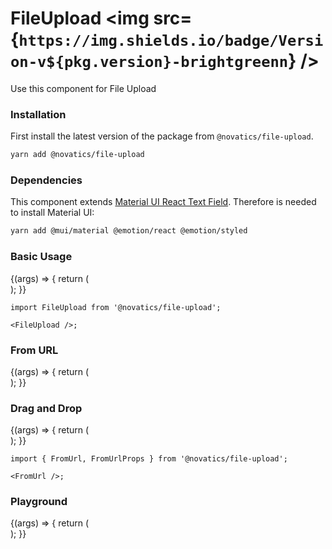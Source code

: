 
<Meta title="File Upload" component={FileUpload} />

# FileUpload <img src={`https://img.shields.io/badge/Version-v${pkg.version}-brightgreenn`} />

Use this component for File Upload

### Installation

First install the latest version of the package from `@novatics/file-upload`.

```bash
yarn add @novatics/file-upload
```

### Dependencies

This component extends [Material UI React Text Field](https://mui.com/material-ui/react-text-field). Therefore is needed to install Material UI:

```bash
yarn add @mui/material @emotion/react @emotion/styled
```

### Basic Usage

<Canvas>
  <Story name="Basic Usage">
    {(args) => {
      return (
        <div style={{ display: 'flex', flexDirection: 'row' }}>
          <FileUpload
            fromUrlProps={{ accept: 'image/jpeg', acceptLabels: '.JPEG' }}
          />
        </div>
      );
    }}
  </Story>
</Canvas>

```tsx
import FileUpload from '@novatics/file-upload';

<FileUpload />;
```

### From URL

<Canvas>
  <Story name="From URL">
    {(args) => {
      return (
        <div style={{ display: 'flex', flexDirection: 'row' }}>
          <FromUrl />
        </div>
      );
    }}
  </Story>
</Canvas>

### Drag and Drop

<Canvas>
  <Story name="Drag and Drop">
    {(args) => {
      return (
        <div style={{ display: 'flex', flexDirection: 'row' }}>
          <DragAndDrop />
        </div>
      );
    }}
  </Story>
</Canvas>

```tsx
import { FromUrl, FromUrlProps } from '@novatics/file-upload';

<FromUrl />;
```

### Playground

<Canvas>
  <Story name="Playground" argTypes={{}}>
    {(args) => {
      return (
        <div style={{ display: 'flex', flexDirection: 'row' }}>
          <FileUpload {...args} />
        </div>
      );
    }}
  </Story>
</Canvas>

<ArgsTable story="Playground" />
